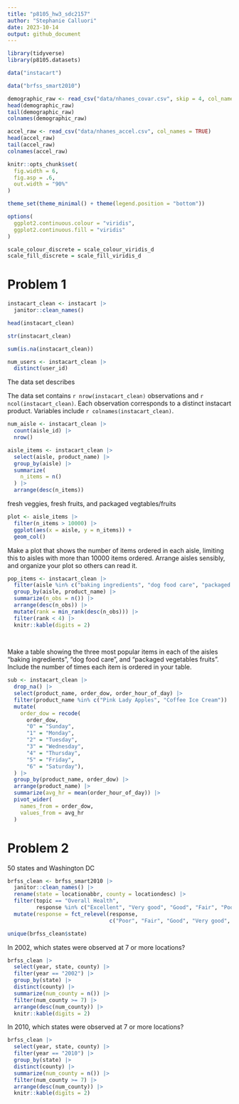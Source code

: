 ```yaml
---
title: "p8105_hw3_sdc2157"
author: "Stephanie Calluori"
date: 2023-10-14
output: github_document
---
```


```r
library(tidyverse)
library(p8105.datasets)

data("instacart")

data("brfss_smart2010")

demographic_raw <- read_csv("data/nhanes_covar.csv", skip = 4, col_names = TRUE)
head(demographic_raw)
tail(demographic_raw)
colnames(demographic_raw)

accel_raw <- read_csv("data/nhanes_accel.csv", col_names = TRUE)
head(accel_raw)
tail(accel_raw)
colnames(accel_raw)
```

```r
knitr::opts_chunk$set(
  fig.width = 6,
  fig.asp = .6,
  out.width = "90%"
)

theme_set(theme_minimal() + theme(legend.position = "bottom"))

options(
  ggplot2.continuous.colour = "viridis",
  ggplot2.continuous.fill = "viridis"
)

scale_colour_discrete = scale_colour_viridis_d
scale_fill_discrete = scale_fill_viridis_d
```


# Problem 1

```r
instacart_clean <- instacart |> 
  janitor::clean_names()

head(instacart_clean)

str(instacart_clean)

sum(is.na(instacart_clean))

num_users <- instacart_clean |> 
  distinct(user_id)

```


The data set describes

The data set contains `r nrow(instacart_clean)` observations and `r ncol(instacart_clean)`. Each observation corresponds to a distinct instacart product. Variables include `r colnames(instacart_clean)`.

```r
num_aisle <- instacart_clean |> 
  count(aisle_id) |> 
  nrow()

aisle_items <- instacart_clean |> 
  select(aisle, product_name) |> 
  group_by(aisle) |> 
  summarize(
    n_items = n()
  ) |> 
  arrange(desc(n_items))

```

fresh veggies, fresh fruits, and packaged vegtables/fruits

```r
plot <- aisle_items |> 
  filter(n_items > 10000) |> 
  ggplot(aes(x = aisle, y = n_items)) +
  geom_col()

```

Make a plot that shows the number of items ordered in each aisle, limiting this to aisles with more than 10000 items ordered. Arrange aisles sensibly, and organize your plot so others can read it.

```r
pop_items <- instacart_clean |> 
  filter(aisle %in% c("baking ingredients", "dog food care", "packaged vegetables fruits")) |> 
  group_by(aisle, product_name) |> 
  summarize(n_obs = n()) |> 
  arrange(desc(n_obs)) |> 
  mutate(rank = min_rank(desc(n_obs))) |>
  filter(rank < 4) |> 
  knitr::kable(digits = 2)
  
  
```

Make a table showing the three most popular items in each of the aisles “baking ingredients”, “dog food care”, and “packaged vegetables fruits”. Include the number of times each item is ordered in your table.



```r
sub <- instacart_clean |> 
  drop_na() |> 
  select(product_name, order_dow, order_hour_of_day) |> 
  filter(product_name %in% c("Pink Lady Apples", "Coffee Ice Cream")) |> 
  mutate(
    order_dow = recode(
      order_dow, 
      "0" = "Sunday",
      "1" = "Monday",
      "2" = "Tuesday",
      "3" = "Wednesday",
      "4" = "Thursday",
      "5" = "Friday",
      "6" = "Saturday"),
  ) |> 
  group_by(product_name, order_dow) |> 
  arrange(product_name) |> 
  summarize(avg_hr = mean(order_hour_of_day)) |> 
  pivot_wider(
    names_from = order_dow,
    values_from = avg_hr
  )


```


# Problem 2
50 states and Washington DC
```r
brfss_clean <- brfss_smart2010 |> 
  janitor::clean_names() |> 
  rename(state = locationabbr, county = locationdesc) |> 
  filter(topic == "Overall Health", 
         response %in% c("Excellent", "Very good", "Good", "Fair", "Poor")) |> 
  mutate(response = fct_relevel(response, 
                                c("Poor", "Fair", "Good", "Very good", "Excellent")))

unique(brfss_clean$state)

```

In 2002, which states were observed at 7 or more locations? 

```r
brfss_clean |> 
  select(year, state, county) |> 
  filter(year == "2002") |> 
  group_by(state) |>
  distinct(county) |> 
  summarize(num_county = n()) |> 
  filter(num_county >= 7) |> 
  arrange(desc(num_county)) |> 
  knitr::kable(digits = 2)

```

In 2010, which states were observed at 7 or more locations?

```r
brfss_clean |> 
  select(year, state, county) |> 
  filter(year == "2010") |> 
  group_by(state) |>
  distinct(county) |> 
  summarize(num_county = n()) |> 
  filter(num_county >= 7) |> 
  arrange(desc(num_county)) |> 
  knitr::kable(digits = 2)

```







